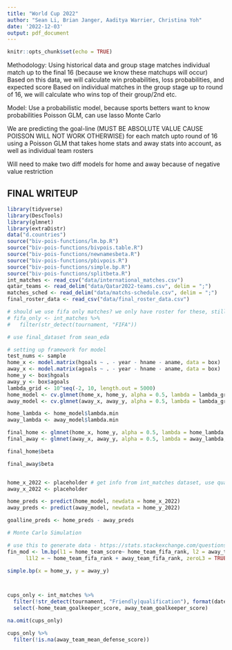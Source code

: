 ```yaml
---
title: "World Cup 2022"
author: "Sean Li, Brian Janger, Aaditya Warrier, Christina Yoh"
date: '2022-12-03'
output: pdf_document
---
```


```r
knitr::opts_chunk$set(echo = TRUE)
```

Methodology: 
Using historical data and group stage matches individual match up to the final 16 (because we know these matchups will occur) 
Based on this data, we will calculate win probabilities, loss probabilities, and expected score 
Based on individual matches in the group stage up to round of 16, we will calculate who wins top of their group/2nd etc. 

Model: 
Use a probabilistic model, because sports betters want to know probabilities 
Poisson GLM, can use lasso
Monte Carlo 

We are predicting the goal-line (MUST BE ABSOLUTE VALUE CAUSE POISSON WILL NOT WORK OTHERWISE) for each match upto round of 16 using a Poisson GLM that takes home stats and away stats into account, as well as individual team rosters 

Will need to make two diff models for home and away because of negative value restriction

## FINAL WRITEUP

```r
library(tidyverse)
library(DescTools)
library(glmnet)
library(extraDistr)
data("d.countries")
source("biv-pois-functions/lm.bp.R")
source("biv-pois-functions/bivpois.table.R")
source("biv-pois-functions/newnamesbeta.R")
source("biv-pois-functions/pbivpois.R")
source("biv-pois-functions/simple.bp.R")
source("biv-pois-functions/splitbeta.R")
int_matches <- read_csv("data/international_matches.csv")
qatar_teams <- read_delim("data/Qatar2022-teams.csv", delim = ";")
matches_sched <- read_delim("data/matchs-schedule.csv", delim = ";")
final_roster_data <- read_csv("data/final_roster_data.csv")
```


```r
# should we use fifa only matches? we only have roster for these, still about 5000 matches including # qualifying mmatches
# fifa_only <- int_matches %>%
#   filter(str_detect(tournament, "FIFA"))

# use final_dataset from sean_eda

# setting up framework for model
test_nums <- sample 
home_x <- model.matrix(hgoals ~ . - year - hname - aname, data = box)
away_x <- model.matrix(agoals ~ . - year - hname - aname, data = box)
home_y <- box$hgoals
away_y <- box$agoals
lambda_grid <- 10^seq(-2, 10, length.out = 5000)
home_model <- cv.glmnet(home_x, home_y, alpha = 0.5, lambda = lambda_grid, family = "poisson")
away_model <- cv.glmnet(away_x, away_y, alpha = 0.5, lambda = lambda_grid, family = "poisson")

home_lambda <- home_model$lambda.min
away_lambda <- away_model$lambda.min

final_home <- glmnet(home_x, home_y, alpha = 0.5, lambda = home_lambda, family = "poisson")
final_away <- glmnet(away_x, away_y, alpha = 0.5, lambda = away_lambda, family = "poisson")

final_home$beta

final_away$beta


home_x_2022 <- placeholder # get info from int_matches dataset, use qualifying matches
away_x_2022 <- placeholder

home_preds <- predict(home_model, newdata = home_x_2022)
away_preds <- predict(away_model, newdata = home_y_2022)

goalline_preds <- home_preds - away_preds

# Monte Carlo Simulation 

# use this to generate data - https://stats.stackexchange.com/questions/27443/generate-data-samples-from-poisson-regression
fin_mod <- lm.bp(l1 = home_team_score~ home_team_fifa_rank, l2 = away_team_score~away_team_fifa_rank,
      l1l2 = ~ home_team_fifa_rank + away_team_fifa_rank, zeroL3 = TRUE, data = fifa_only)

simple.bp(x = home_y, y = away_y)



cups_only <- int_matches %>%
  filter(!str_detect(tournament, "Friendly|qualification"), format(date, "%Y") >= 2006) %>%
  select(-home_team_goalkeeper_score, away_team_goalkeeper_score)

na.omit(cups_only)

cups_only %>%
  filter(!is.na(away_team_mean_defense_score))

```

